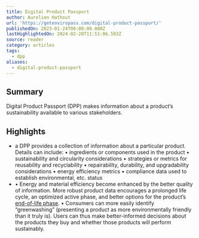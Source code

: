 ```yaml
---
title: Digital Product Passport
author: Aurelien Hathout
url: 'https://getenviropass.com/digital-product-passport/'
publishedOn: 2023-01-24T00:00:00.000Z
lastHighlightedOn: 2024-02-20T11:51:06.593Z
source: reader
category: articles
tags:
  - dpp
aliases:
  - digital-product-passport
---
```

## Summary

Digital Product Passport (DPP) makes information about a product’s sustainability available to various stakeholders.

## Highlights
- a DPP provides a collection of information about a particular product. Details can include:
  • ingredients or components used in the product
  • sustainability and circularity considerations
  • strategies or metrics for reusability and recyclability
  • repairability, durability, and upgradability considerations
  • energy efficiency metrics
  • compliance data used to establish environmental, etc. status
- • Energy and material efficiency become enhanced by the better quality of information. More robust product data encourages a prolonged life cycle, an optimized active phase, and better options for the product’s [end-of-life phase](https://getenviropass.com/life-cycle-assessment/).
  • Consumers can more easily identify “greenwashing” (presenting a product as more environmentally friendly than it truly is). Users can thus make better-informed decisions about the products they buy and whether those products will perform sustainably.
